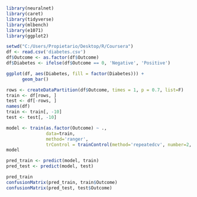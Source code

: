 #

```{r}
library(neuralnet)
library(caret)
library(tidyverse)
library(mlbench)
library(e1071)
library(ggplot2)

setwd("C:/Users/Propietario/Desktop/R/Coursera")
df <- read.csv('diabetes.csv')
df$Outcome <- as.factor(df$Outcome)
df$Diabetes <- ifelse(df$Outcome == 0, 'Negative', 'Positive')

ggplot(df, aes(Diabetes, fill = factor(Diabetes))) +
      geom_bar()


```

```{r}
rows <- createDataPartition(df$Outcome, times = 1, p = 0.7, list=F)
train <- df[rows, ]
test <- df[-rows, ]
names(df)
train <- train[, -10]
test <- test[, -10]

model <- train(as.factor(Outcome) ~ ., 
               data=train,
               method='ranger',
               trControl = trainControl(method='repeatedcv', number=2, repeats=2))
model

```

```{r}
pred_train <- predict(model, train)
pred_test <- predict(model, test)

pred_train
confusionMatrix(pred_train, train$Outcome)
confusionMatrix(pred_test, test$Outcome)
```







